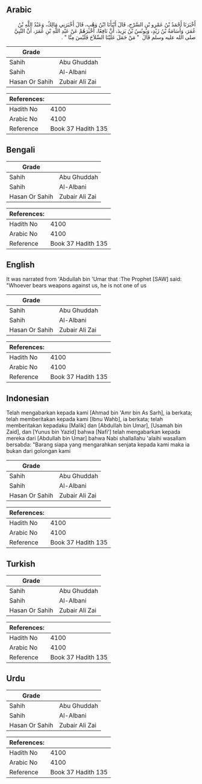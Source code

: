 ## Arabic


<div dir="rtl" lang="ar" style={{fontSize:'larger',backgroundColor:'#f8f9fa',padding:20}}>
أَخْبَرَنَا أَحْمَدُ بْنُ عَمْرِو بْنِ السَّرْحِ، قَالَ أَنْبَأَنَا ابْنُ وَهْبٍ، قَالَ أَخْبَرَنِي مَالِكٌ، وَعَبْدُ اللَّهِ بْنُ عُمَرَ، وَأُسَامَةُ بْنُ زَيْدٍ، وَيُونُسُ بْنُ يَزِيدَ، أَنَّ نَافِعًا، أَخْبَرَهُمْ عَنْ عَبْدِ اللَّهِ بْنِ عُمَرَ، أَنَّ النَّبِيَّ صلى الله عليه وسلم قَالَ ‏ "‏ مَنْ حَمَلَ عَلَيْنَا السِّلاَحَ فَلَيْسَ مِنَّا ‏"‏ ‏.‏
</div>
<div style={{backgroundColor:'#f8f9fa',padding:20, marginBottom: 10}}><table> <thead> <tr> <th>Grade</th> <th></th> </tr> </thead> <tbody> <tr><td>Sahih</td><td>Abu Ghuddah</td></tr><tr><td>Sahih</td><td>Al-Albani</td></tr><tr><td>Hasan Or Sahih</td><td>Zubair Ali Zai</td></tr></tbody></table><table> <thead> <tr> <th>References:</th> <th></th> </tr> </thead> <tbody><tr><td>Hadith No</td><td>4100</td></tr><tr><td>Arabic No</td><td>4100</td></tr><tr><td>Reference</td><td>Book 37 Hadith 135</td></tr></tbody></table></div>

## Bengali


<div dir="ltr" lang="bn" style={{fontSize:'larger',backgroundColor:'#f8f9fa',padding:20}}>

</div>
<div style={{backgroundColor:'#f8f9fa',padding:20, marginBottom: 10}}><table> <thead> <tr> <th>Grade</th> <th></th> </tr> </thead> <tbody> <tr><td>Sahih</td><td>Abu Ghuddah</td></tr><tr><td>Sahih</td><td>Al-Albani</td></tr><tr><td>Hasan Or Sahih</td><td>Zubair Ali Zai</td></tr></tbody></table><table> <thead> <tr> <th>References:</th> <th></th> </tr> </thead> <tbody><tr><td>Hadith No</td><td>4100</td></tr><tr><td>Arabic No</td><td>4100</td></tr><tr><td>Reference</td><td>Book 37 Hadith 135</td></tr></tbody></table></div>

## English


<div dir="ltr" lang="en" style={{fontSize:'larger',backgroundColor:'#f8f9fa',padding:20}}>
It was narrated from 'Abdullah bin 'Umar that :The Prophet [SAW] said: "Whoever bears weapons against us, he is not one of us
</div>
<div style={{backgroundColor:'#f8f9fa',padding:20, marginBottom: 10}}><table> <thead> <tr> <th>Grade</th> <th></th> </tr> </thead> <tbody> <tr><td>Sahih</td><td>Abu Ghuddah</td></tr><tr><td>Sahih</td><td>Al-Albani</td></tr><tr><td>Hasan Or Sahih</td><td>Zubair Ali Zai</td></tr></tbody></table><table> <thead> <tr> <th>References:</th> <th></th> </tr> </thead> <tbody><tr><td>Hadith No</td><td>4100</td></tr><tr><td>Arabic No</td><td>4100</td></tr><tr><td>Reference</td><td>Book 37 Hadith 135</td></tr></tbody></table></div>

## Indonesian


<div dir="ltr" lang="id" style={{fontSize:'larger',backgroundColor:'#f8f9fa',padding:20}}>
Telah mengabarkan kepada kami [Ahmad bin 'Amr bin As Sarh], ia berkata; telah memberitakan kepada kami [Ibnu Wahb], ia berkata; telah memberitakan kepadaku [Malik] dan [Abdullah bin Umar], [Usamah bin Zaid], dan [Yunus bin Yazid] bahwa [Nafi'] telah mengabarkan kepada mereka dari [Abdullah bin Umar] bahwa Nabi shallallahu 'alaihi wasallam bersabda: "Barang siapa yang mengarahkan senjata kepada kami maka ia bukan dari golongan kami
</div>
<div style={{backgroundColor:'#f8f9fa',padding:20, marginBottom: 10}}><table> <thead> <tr> <th>Grade</th> <th></th> </tr> </thead> <tbody> <tr><td>Sahih</td><td>Abu Ghuddah</td></tr><tr><td>Sahih</td><td>Al-Albani</td></tr><tr><td>Hasan Or Sahih</td><td>Zubair Ali Zai</td></tr></tbody></table><table> <thead> <tr> <th>References:</th> <th></th> </tr> </thead> <tbody><tr><td>Hadith No</td><td>4100</td></tr><tr><td>Arabic No</td><td>4100</td></tr><tr><td>Reference</td><td>Book 37 Hadith 135</td></tr></tbody></table></div>

## Turkish


<div dir="ltr" lang="tr" style={{fontSize:'larger',backgroundColor:'#f8f9fa',padding:20}}>

</div>
<div style={{backgroundColor:'#f8f9fa',padding:20, marginBottom: 10}}><table> <thead> <tr> <th>Grade</th> <th></th> </tr> </thead> <tbody> <tr><td>Sahih</td><td>Abu Ghuddah</td></tr><tr><td>Sahih</td><td>Al-Albani</td></tr><tr><td>Hasan Or Sahih</td><td>Zubair Ali Zai</td></tr></tbody></table><table> <thead> <tr> <th>References:</th> <th></th> </tr> </thead> <tbody><tr><td>Hadith No</td><td>4100</td></tr><tr><td>Arabic No</td><td>4100</td></tr><tr><td>Reference</td><td>Book 37 Hadith 135</td></tr></tbody></table></div>

## Urdu


<div dir="rtl" lang="ur" style={{fontSize:'larger',backgroundColor:'#f8f9fa',padding:20}}>

</div>
<div style={{backgroundColor:'#f8f9fa',padding:20, marginBottom: 10}}><table> <thead> <tr> <th>Grade</th> <th></th> </tr> </thead> <tbody> <tr><td>Sahih</td><td>Abu Ghuddah</td></tr><tr><td>Sahih</td><td>Al-Albani</td></tr><tr><td>Hasan Or Sahih</td><td>Zubair Ali Zai</td></tr></tbody></table><table> <thead> <tr> <th>References:</th> <th></th> </tr> </thead> <tbody><tr><td>Hadith No</td><td>4100</td></tr><tr><td>Arabic No</td><td>4100</td></tr><tr><td>Reference</td><td>Book 37 Hadith 135</td></tr></tbody></table></div>